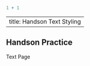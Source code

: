 ```r
1 + 1
```

---
title: Handson Text Styling
---

## Handson Practice 

::: callout-note
Text Page 
:::

